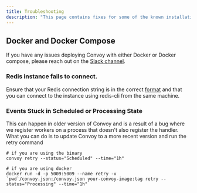 ```yaml
---
title: Troubleshooting
description: "This page contains fixes for some of the known installation and usage errors encountered when using Convoy across different platforms."
---
```

## Docker and Docker Compose

If you have any issues deploying Convoy with either Docker or Docker compose, please reach out on the [Slack channel](https://app.slack.com/client/T02JMPNCYNP).

### Redis instance fails to connect.

Ensure that your Redis connection string is in the correct [format](https://github.com/lettuce-io/lettuce-core/wiki/Redis-URI-and-connection-details#uri-syntax) and that you can connect to the instance using redis-cli from the same machine.

### Events Stuck in Scheduled or Processing State

This can happen in older version of Convoy and is a result of a bug where we register workers on a process that doesn't also register the handler. What you can do is to update Convoy to a more recent version and run the retry command

``` 
# if you are using the binary
convoy retry --status="Scheduled" --time="1h"

# if you are using docker
docker run -d -p 5009:5009 --name retry -v `pwd`/convoy.json:/convoy.json your-convoy-image:tag retry --status="Processing" --time="1h"

```
